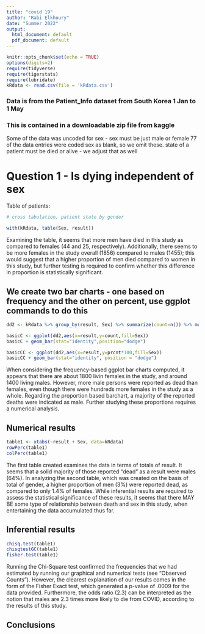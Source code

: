 ```yaml
---
title: "covid 19"
author: "Rabi Elkhoury"
date: "Summer 2022"
output:
  html_document: default
  pdf_document: default
---
```


```r
knitr::opts_chunk$set(echo = TRUE)
options(digits=2)
require(tidyverse)
require(tigerstats)
require(lubridate)
kRdata <- read.csv(file = 'kRdata.csv')
```
### Data is from the Patient_Info dataset from South Korea 1 Jan to 1 May 
### This is contained in a downloadable zip file from kaggle

Some of the data was uncoded for sex - sex must be just male or female
77 of the data entries were coded sex  as blank, so we omit these.
state of a patient must be died or alive - we adjust that as well   
  
# Question 1 - Is dying independent of sex




Table of patients:
```r

# cross tabulation, patient state by gender

with(kRdata, table(Sex, result))

```
Examining the table, it seems that more men have died in this study as compared to females (44 and 25, respectively).  Additionally, there seems to be more females in the study overall (1856) compared to males (1455); this would suggest that a higher proportion of men died compared to women in this study, but further testing is required to confirm whether this difference in proportion is statistically significant.


## We create two bar charts - one based on frequency and the other on percent, use ggplot commands to do this

```r
dd2 <- kRdata %>% group_by(result, Sex) %>% summarize(count=n()) %>% mutate(prcnt=count/sum(count))

basicC <- ggplot(dd2,aes(x=result,y=count,fill=Sex))
basicC + geom_bar(stat="identity",position="dodge")

basicCC <- ggplot(dd2,aes(x=result,y=prcnt*100,fill=Sex)) 
basicCC + geom_bar(stat="identity", position = "dodge")
```

When considering the frequency-based ggplot bar charts computed, it appears that there are about 1800 livin females in the study, and around 1400 living males.  However, more male persons were reported as dead than females, even though there were hundreds more females in the study as a whole.  Regarding the proportion based barchart, a majority of the reported deaths were indicated as male.  Further studying these proportions requires a numerical analysis.  


  
## Numerical results
```r
table1 <- xtabs(~result + Sex, data=kRdata)
rowPerc(table1)
colPerc(table1)
```
The first table created examines the data in terms of totals of result.  It seems that a solid majority of those reported "dead" as a result were males (64%).  In analyzing the second table, which was created on the basis of total of gender, a higher proportion of men (3%) were reported dead, as compared to only 1.4% of females.  While inferential results are required to assess the statistical significance of these results, it seems that there MAY BE some type of relationship between death and sex in this study, when entertaining the data accumulated thus far.



## Inferential results 
```r
chisq.test(table1)
chisqtestGC(table1)
fisher.test(table1)
```

Running the Chi-Square test confirmed the frequencies that we had estimated by running our graphical and numerical tests (see "Observed Counts").  However, the clearest explanation of our results comes in the form of the Fisher Exact test, which generated a p-value of .0009 for the data provided.  Furthermore, the odds ratio (2.3) can be interpreted as the notion that males are 2.3 times more likely to die from COVID, according to the results of this study.


## Conclusions

